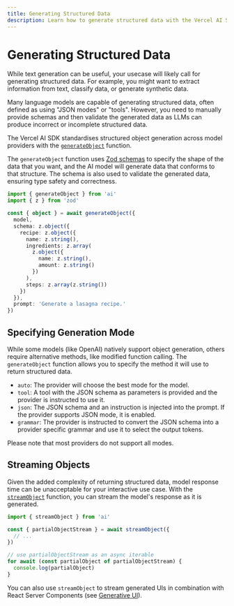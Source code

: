 ```yaml
---
title: Generating Structured Data
description: Learn how to generate structured data with the Vercel AI SDK.
---
```


# Generating Structured Data

While text generation can be useful, your usecase will likely call for generating structured data.
For example, you might want to extract information from text, classify data, or generate synthetic data.

Many language models are capable of generating structured data, often defined as using "JSON modes" or "tools".
However, you need to manually provide schemas and then validate the generated data as LLMs can produce incorrect or incomplete structured data.

The Vercel AI SDK standardises structured object generation across model providers with the [`generateObject`](/docs/reference/ai-sdk-core/generate-object) function.

The `generateObject` function uses [Zod schemas](./schemas-and-zod) to specify the shape of the data that you want, and the AI model will generate data that conforms to that structure.
The schema is also used to validate the generated data, ensuring type safety and correctness.

```ts
import { generateObject } from 'ai'
import { z } from 'zod'

const { object } = await generateObject({
  model,
  schema: z.object({
    recipe: z.object({
      name: z.string(),
      ingredients: z.array(
        z.object({
          name: z.string(),
          amount: z.string()
        })
      ),
      steps: z.array(z.string())
    })
  }),
  prompt: 'Generate a lasagna recipe.'
})
```

## Specifying Generation Mode

While some models (like OpenAI) natively support object generation, others require alternative methods, like modified function calling. The `generateObject` function allows you to specify the method it will use to return structured data.

- `auto`: The provider will choose the best mode for the model.
- `tool`: A tool with the JSON schema as parameters is provided and the provider is instructed to use it.
- `json`: The JSON schema and an instruction is injected into the prompt. If the provider supports JSON mode, it is enabled.
- `grammar`: The provider is instructed to convert the JSON schema into a provider specific grammar and use it to select the output tokens.

<Note>Please note that most providers do not support all modes.</Note>

## Streaming Objects

Given the added complexity of returning structured data, model response time can be unacceptable for your interactive use case. With the [`streamObject`](/docs/reference/ai-sdk-core/stream-object) function, you can stream the model's response as it is generated.

```ts
import { streamObject } from 'ai'

const { partialObjectStream } = await streamObject({
  // ...
})

// use partialObjectStream as an async iterable
for await (const partialObject of partialObjectStream) {
  console.log(partialObject)
}
```

You can also use `streamObject` to stream generated UIs in combination with React Server Components (see [Generative UI](../ai-rsc)).
